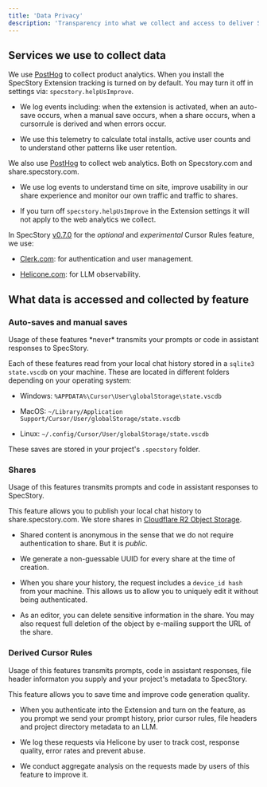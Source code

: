 ```yaml
---
title: 'Data Privacy'
description: 'Transparency into what we collect and access to deliver SpecStory'
---
```


## Services we use to collect data

We use [PostHog](https://posthog.com/) to collect product analytics. When you install the SpecStory Extension tracking is turned on by default. You may turn it off in settings via: `specstory.helpUsImprove`.

* We log events including: when the extension is activated, when an auto-save occurs, when a manual save occurs, when a share occurs, when a cursorrule is derived and when errors occur.

* We use this telemetry to calculate total installs, active user counts and to understand other patterns like user retention.

We also use [PostHog](https://posthog.com/)  to collect web analytics. Both on Specstory.com and share.specstory.com.

* We use log events to understand time on site, improve usability in our share experience and monitor our own traffic and traffic to shares.

* If you turn off `specstory.helpUsImprove` in the Extension settings it will not apply to the web analytics we collect.

In SpecStory [v0.7.0]() for the *optional* and *experimental* Cursor Rules feature, we use:

* [Clerk.com](https://clerk.com/): for authentication and user management.

* [Helicone.com](https://www.helicone.ai/): for LLM observability.

## What data is accessed and collected by feature

### Auto-saves and manual saves

<Check>
  Usage of these features *never* transmits your prompts or code in assistant responses to SpecStory.
</Check>

Each of these features read from your local chat history stored in a `sqlite3 state.vscdb` on your machine. These are located in different folders depending on your operating system:

* Windows: `%APPDATA%\Cursor\User\globalStorage\state.vscdb`

* MacOS: `~/Library/Application Support/Cursor/User/globalStorage/state.vscdb`

* Linux: `~/.config/Cursor/User/globalStorage/state.vscdb`

These saves are stored in your project's `.specstory` folder.

### Shares

<Note>
  Usage of this features transmits prompts and code in assistant responses to SpecStory.
</Note>

This feature allows you to publish your local chat history to share.specstory.com. We store shares in [Cloudflare R2 Object Storage](https://www.cloudflare.com/developer-platform/products/r2/).

* Shared content is anonymous in the sense that we do not require authentication to share. But it is *public*.

* We generate a non-guessable UUID for every share at the time of creation.

* When you share your history, the request includes a `device_id hash` from your machine. This allows us to allow you to uniquely edit it without being authenticated.

* As an editor, you can delete sensitive information in the share. You may also request full deletion of the object by e-mailing support the URL of the share.

### Derived Cursor Rules

<Note>
  Usage of this features transmits prompts, code in assistant responses, file header informaton you supply and your project's metadata to SpecStory.
</Note>

This feature allows you to save time and improve code generation quality.

* When you authenticate into the Extension and turn on the feature, as you prompt we send your prompt history, prior cursor rules, file headers and project directory metadata to an LLM.

* We log these requests via Helicone by user to track cost, response quality, error rates and prevent abuse.

* We conduct aggregate analysis on the requests made by users of this feature to improve it.